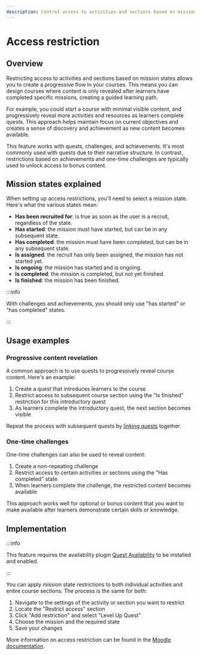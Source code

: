 ```yaml
---
description: Control access to activities and sections based on mission states.
---
```


# Access restriction

## Overview

Restricting access to activities and sections based on mission states allows you to create a progressive flow in your courses. This means you can design courses where content is only revealed after learners have completed specific missions, creating a guided learning path.

For example, you could start a course with minimal visible content, and progressively reveal more activities and resources as learners complete quests. This approach helps maintain focus on current objectives and creates a sense of discovery and achievement as new content becomes available.

This feature works with quests, challenges, and achievements. It's most commonly used with quests due to their narrative structure. In contrast, restrictions based on achievements and one-time challenges are typically used to unlock access to bonus content.

## Mission states explained

When setting up access restrictions, you'll need to select a mission state. Here's what the various states mean:

- **Has been recruited for**: is true as soon as the user is a recruit, regardless of the state.
- **Has started**: the mission must have started, but can be in any subsequent state.
- **Has completed**: the mission must have been completed, but can be in any subsequent state.
- **Is assigned**: the recruit has only been assigned, the mission has not started yet.
- **Is ongoing**: the mission has started and is ongoing.
- **Is completed**: the mission is completed, but not yet finished.
- **Is finished**: the mission has been finished.

:::info

With challenges and achievements, you should only use "has started" or "has completed" states.

:::

## Usage examples

### Progressive content revelation

A common approach is to use quests to progressively reveal course content. Here's an example:

1. Create a quest that introduces learners to the course
2. Restrict access to subsequent course section using the "Is finished" restriction for this introductory quest
3. As learners complete the introductory quest, the next section becomes visible

Repeat the process with subsequent quests by [linking quests](/quest/docs/getting-started/quests#linking-quests) together.


### One-time challenges

One-time challenges can also be used to reveal content:

1. Create a non-repeating challenge
2. Restrict access to certain activities or sections using the "Has completed" state
3. When learners complete the challenge, the restricted content becomes available

This approach works well for optional or bonus content that you want to make available after learners demonstrate certain skills or knowledge.

## Implementation

:::info

This feature requires the availability plugin [Quest Availability](/quest/docs/installation/recommended-plugins) to be installed and enabled.

:::

You can apply mission state restrictions to both individual activities and entire course sections. The process is the same for both:

1. Navigate to the settings of the activity or section you want to restrict
2. Locate the "Restrict access" section
3. Click "Add restriction" and select "Level Up Quest"
4. Choose the mission and the required state
5. Save your changes


More information on access restriction can be found in the [Moodle documentation](https://docs.moodle.org/en/Restrict_access_settings).
